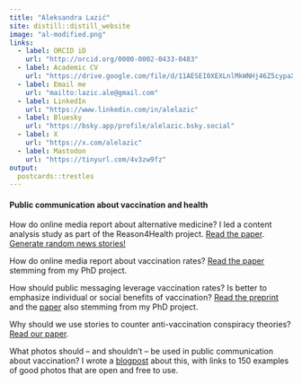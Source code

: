 ```yaml
---
title: "Aleksandra Lazić"
site: distill::distill_website
image: "al-modified.png"
links:
  - label: ORCID iD
    url: "http://orcid.org/0000-0002-0433-0483"
  - label: Academic CV
    url: "https://drive.google.com/file/d/11AESEI0XEXLnlMkWNHj46Z5cypaX0JGv/view"
  - label: Email me
    url: "mailto:lazic.ale@gmail.com"
  - label: LinkedIn
    url: "https://www.linkedin.com/in/alelazic"
  - label: Bluesky
    url: "https://bsky.app/profile/alelazic.bsky.social"
  - label: X
    url: "https://x.com/alelazic"
  - label: Mastodon
    url: "https://tinyurl.com/4v3zw9fz"
output:
  postcards::trestles
---
```


#### Public communication about vaccination and health

How do online media report about alternative medicine? I led a content analysis study as part of the Reason4Health project. [Read the paper](https://doi.org/10.1525/collabra.82189). [Generate random news stories!](https://perchance.org/r4h-generator-eng)

How do online media report about vaccination rates? [Read the paper](https://psyarxiv.com/nqjb9/) stemming from my PhD project.

How should public messaging leverage vaccination rates? Is better to emphasize individual or social benefits of vaccination? [Read the preprint](https://doi.org/10.31234/osf.io/3h5bk) and the [paper](https://doi.org/10.1111/bjhp.12556) also stemming from my PhD project.

Why should we use stories to counter anti-vaccination conspiracy theories? [Read our paper](https://doi.org/10.31234/osf.io/g5r8z).

What photos should – and shouldn't – be used in public communication about vaccination? I wrote a [blogpost](https://alelazic.blogspot.com/2020/12/good-photos-for-public-communication.html) about this, with links to 150 examples of good photos that are open and free to use.